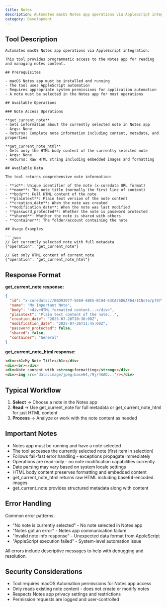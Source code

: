 ```yaml
---
title: Notes
description: Automates macOS Notes app operations via AppleScript integration.
category: Development
---
```


## Tool Description

```
Automates macOS Notes app operations via AppleScript integration.

This tool provides programmatic access to the Notes app for reading and managing notes content.

## Prerequisites

- macOS Notes app must be installed and running
- The tool uses AppleScript automation 
- Requires appropriate system permissions for application automation
- A note must be selected in the Notes app for most operations

## Available Operations

### Note Access Operations

**get_current_note**
- Gets information about the currently selected note in Notes app
- Args: None
- Returns: Complete note information including content, metadata, and properties

**get_current_note_html**
- Gets only the HTML body content of the currently selected note
- Args: None  
- Returns: Raw HTML string including embedded images and formatting

## Available Data

The tool returns comprehensive note information:

- **id**: Unique identifier of the note (x-coredata URL format)
- **name**: The note title (normally the first line of content)
- **body**: Full HTML content of the note
- **plaintext**: Plain text version of the note content
- **creation_date**: When the note was created
- **modification_date**: When the note was last modified  
- **password_protected**: Whether the note is password protected
- **shared**: Whether the note is shared with others
- **container**: The folder/account containing the note

## Usage Examples

```json
// Get currently selected note with full metadata
{"operation": "get_current_note"}

// Get only HTML content of current note
{"operation": "get_current_note_html"}
```

## Response Format

**get_current_note response:**
```json
{
  "id": "x-coredata://BBD93077-5E69-4BE5-BC04-63CA76D6AF64/ICNote/p797",
  "name": "My Important Note",
  "body": "<div>HTML formatted content...</div>",
  "plaintext": "Plain text content of the note...",
  "creation_date": "2025-07-26T10:30:00Z",
  "modification_date": "2025-07-26T11:45:00Z", 
  "password_protected": false,
  "shared": false,
  "container": "General"
}
```

**get_current_note_html response:**
```html
<div><h1>My Note Title</h1></div>
<div><br></div>
<div>Note content with <strong>formatting</strong></div>
<div><img src="data:image/jpeg;base64,/9j/4AAQ..."/></div>
```

## Typical Workflow

1. **Select** → Choose a note in the Notes app
2. **Read** → Use get_current_note for full metadata or get_current_note_html for just HTML content
3. **Process** → Analyze or work with the note content as needed

## Important Notes

- Notes app must be running and have a note selected
- The tool accesses the currently selected note (first item in selection)
- Follows fail-fast error handling - exceptions propagate immediately
- Operations are read-only - no note modification capabilities currently
- Date parsing may vary based on system locale settings
- HTML body content preserves formatting and embedded content
- get_current_note_html returns raw HTML including base64-encoded images
- get_current_note provides structured metadata along with content

## Error Handling

Common error patterns:
- "No note is currently selected" - No note selected in Notes app
- "Notes got an error" - Notes app communication failure
- "Invalid note info response" - Unexpected data format from AppleScript
- "AppleScript execution failed" - System-level automation issue

All errors include descriptive messages to help with debugging and resolution.

## Security Considerations

- Tool requires macOS Automation permissions for Notes app access
- Only reads existing note content - does not create or modify notes
- Respects Notes app privacy settings and restrictions
- Permission requests are logged and user-controlled
```